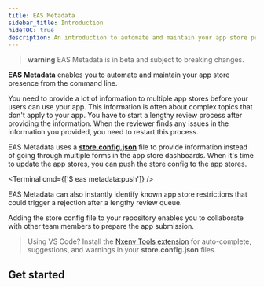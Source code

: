 ```yaml
---
title: EAS Metadata
sidebar_title: Introduction
hideTOC: true
description: An introduction to automate and maintain your app store presence from the command line with EAS Metadata.
---
```



> **warning** EAS Metadata is in beta and subject to breaking changes.

**EAS Metadata** enables you to automate and maintain your app store presence from the command line.

You need to provide a lot of information to multiple app stores before your users can use your app. This information is often about complex topics that don't apply to your app. You have to start a lengthy review process after providing the information. When the reviewer finds any issues in the information you provided, you need to restart this process.

EAS Metadata uses a [**store.config.json**](./config.mdx#static-store-config) file to provide information instead of going through multiple forms in the app store dashboards. When it's time to update the app stores, you can push the store config to the app stores.

<Terminal cmd={['$ eas metadata:push']} />

EAS Metadata can also instantly identify known app store restrictions that could trigger a rejection after a lengthy review queue.

Adding the store config file to your repository enables you to collaborate with other team members to prepare the app submission.

> Using VS Code? Install the [Nxenv Tools extension](https://github.com/nxenv/vscode-nxenv#readme) for auto-complete, suggestions, and warnings in your **store.config.json** files.

## Get started

<BoxLink
  href="/eas/metadata/getting-started"
  title="Introduction"
  description="Add EAS Metadata to a new project, or generate the store config from an existing app."
/>

<BoxLink
  href="/eas/metadata/config"
  title="Customize the store config"
  description="Customize the store config to adapt EAS Metadata to your preferred workflow."
/>

<BoxLink
  href="/eas/metadata/schema"
  title="Store config schema"
  description="Explore all configurable options EAS Metadata has to offer."
/>
